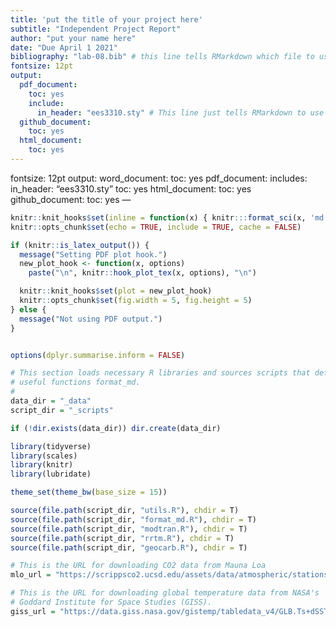 ```yaml
---
title: 'put the title of your project here'
subtitle: "Independent Project Report"
author: "put your name here"
date: "Due April 1 2021"
bibliography: "lab-08.bib" # this line tells RMarkdown which file to use for the bibliography
fontsize: 12pt
output: 
  pdf_document:
    toc: yes
    include:
      in_header: "ees3310.sty" # This line just tells RMarkdown to use a style file to format the PDF file with Times Roman font.
  github_document:
    toc: yes
  html_document:
    toc: yes
---
```

fontsize: 12pt
output: 
  word_document:
    toc: yes
  pdf_document:
    includes:
      in_header: "ees3310.sty"
    toc: yes
  html_document:
    toc: yes
  github_document:
    toc: yes
---
```r
knitr::knit_hooks$set(inline = function(x) { knitr:::format_sci(x, 'md')})
knitr::opts_chunk$set(echo = TRUE, include = TRUE, cache = FALSE)

if (knitr::is_latex_output()) {
  message("Setting PDF plot hook.")
  new_plot_hook <- function(x, options)
    paste("\n", knitr::hook_plot_tex(x, options), "\n")

  knitr::knit_hooks$set(plot = new_plot_hook)
  knitr::opts_chunk$set(fig.width = 5, fig.height = 5)
} else {
  message("Not using PDF output.")
}


options(dplyr.summarise.inform = FALSE)

# This section loads necessary R libraries and sources scripts that define
# useful functions format_md.
#
data_dir = "_data"
script_dir = "_scripts"

if (!dir.exists(data_dir)) dir.create(data_dir)

library(tidyverse)
library(scales)
library(knitr)
library(lubridate)

theme_set(theme_bw(base_size = 15))

source(file.path(script_dir, "utils.R"), chdir = T)
source(file.path(script_dir, "format_md.R"), chdir = T)
source(file.path(script_dir, "modtran.R"), chdir = T)
source(file.path(script_dir, "rrtm.R"), chdir = T)
source(file.path(script_dir, "geocarb.R"), chdir = T)

# This is the URL for downloading CO2 data from Mauna Loa
mlo_url = "https://scrippsco2.ucsd.edu/assets/data/atmospheric/stations/in_situ_co2/monthly/monthly_in_situ_co2_mlo.csv"

# This is the URL for downloading global temperature data from NASA's
# Goddard Institute for Space Studies (GISS).
giss_url = "https://data.giss.nasa.gov/gistemp/tabledata_v4/GLB.Ts+dSST.csv"

```
